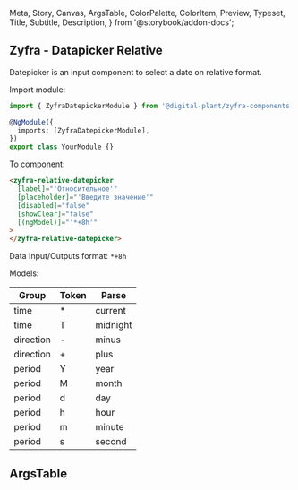 Meta,
Story,
Canvas,
ArgsTable,
ColorPalette,
ColorItem,
Preview,
Typeset,
Title,
Subtitle,
Description,
} from '@storybook/addon-docs';

## Zyfra - Datapicker Relative

<Subtitle>Datepicker is an input component to select a date on relative format.</Subtitle>

Import module:

```typescript
import { ZyfraDatepickerModule } from '@digital-plant/zyfra-components';

@NgModule({
  imports: [ZyfraDatepickerModule],
})
export class YourModule {}
```

To component:

```html
<zyfra-relative-datepicker
  [label]="'Относительное'"
  [placeholder]="'Введите значение'"
  [disabled]="false"
  [showClear]="false"
  [(ngModel)]="'*+8h'"
>
</zyfra-relative-datepicker>
```

Data Input/Outputs format: `*+8h`

Models:

| Group     | Token | Parse    |
| --------- | ----- | -------- |
| time      | \*    | current  |
| time      | T     | midnight |
| direction | -     | minus    |
| direction | +     | plus     |
| period    | Y     | year     |
| period    | M     | month    |
| period    | d     | day      |
| period    | h     | hour     |
| period    | m     | minute   |
| period    | s     | second   |

## ArgsTable

<ArgsTable of={ZyfraRelativeDatepickerComponent} />
